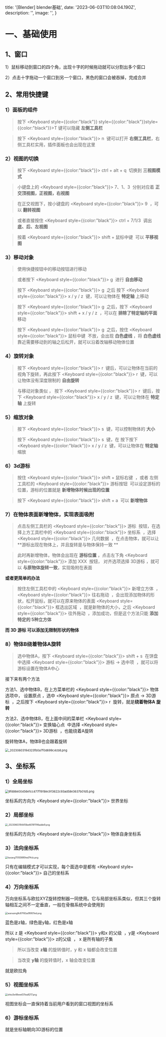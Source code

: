 

  title: '[Blender] blender基础',
  date: '2023-06-03T10:08:04.190Z',
  description: '',
  image: '',
}

# 一、基础使用

## 1、窗口

1）鼠标移动到窗口的四个角，出现十字的时候拖动就可以分割出多个窗口

2）点击十字拖动一个窗口到另一个窗口，黑色的窗口会被吞掉，完成合并



## 2、常用快捷键

### 1）面板的组件

> 按下 <Keyboard style={{color:"black"}} style={{color:"black"}}style={{color:"black"}}>T</Keyboard> 键可以隐藏 **左侧工具栏**

> 按下  <Keyboard style={{color:"black"}}>&nbsp;n&nbsp;</Keyboard>  键可以打开 **右侧工具栏**，右侧工具栏实用，插件面板也会出现在这里



### 2）视图的切换

> 按下  <Keyboard style={{color:"black"}}>&nbsp;ctrl + alt + q&nbsp;</Keyboard>  切换到 **三视图模式**

> 小键盘上的  <Keyboard style={{color:"black"}}>&nbsp;7、1、3&nbsp;</Keyboard>  分别对应着 **正交顶视图，正视图，右视图**

> 在正交视图下，按小键盘的  <Keyboard style={{color:"black"}}>&nbsp;9&nbsp;</Keyboard>  ，可以 **翻转视图** 

> 或者直接按住  <Keyboard style={{color:"black"}}>&nbsp;ctrl + 7/1/3&nbsp;</Keyboard>  调出 **底、后、左视图**

> 按着  <Keyboard style={{color:"black"}}>&nbsp;shift  + 鼠标中键&nbsp;</Keyboard>  可以 **平移视图**



### 3）移动对象

> 使用快捷按钮中的移动按钮进行移动

> 或者按下  <Keyboard style={{color:"black"}}>&nbsp;g&nbsp;</Keyboard>  进行 **自由移动**

> 按下  <Keyboard style={{color:"black"}}>&nbsp;g&nbsp;</Keyboard>  之后 按下  <Keyboard style={{color:"black"}}>&nbsp;x / y / z&nbsp;</Keyboard>  键，可以让物体在 **特定轴** 上移动

> 按下  <Keyboard style={{color:"black"}}>&nbsp;g&nbsp;</Keyboard>  之后，按下 <Keyboard style={{color:"black"}}>&nbsp;shift + x / y / z&nbsp;</Keyboard> ，可以在 **排除了特定轴的平面** 移动

> 按下  <Keyboard style={{color:"black"}}>&nbsp;g&nbsp;</Keyboard>  之后，按住  <Keyboard style={{color:"black"}}>&nbsp;鼠标中键&nbsp;</Keyboard>  不放，会出现 **白色虚线** ，将 **白色虚线** 靠近需要移动到的轴之后松开，就可以沿着改轴移动物体位置



### 4）旋转对象

> 按下  <Keyboard style={{color:"black"}}>&nbsp;r&nbsp;</Keyboard>  键后，可以让物体在当前的视角下旋转，再此按下  <Keyboard style={{color:"black"}}>&nbsp;r&nbsp;</Keyboard>  键，可以让物体没有深度限制的 **自由旋转**

> 与移动对象类似 ， 按下  <Keyboard style={{color:"black"}}>&nbsp;r&nbsp;</Keyboard>  键后，按下  <Keyboard style={{color:"black"}}>&nbsp;x / y / z&nbsp;</Keyboard>  键，可以让物体在 **特定轴** 上旋转



### 5）缩放对象

> 按下  <Keyboard style={{color:"black"}}>&nbsp;s&nbsp;</Keyboard>  键，可以控制物体的 **大小**

> 按下  <Keyboard style={{color:"black"}}>&nbsp;s&nbsp;</Keyboard>  键，在 按下按下  <Keyboard style={{color:"black"}}>&nbsp;x / y / z&nbsp;</Keyboard>  键，可以让物体在 **特定轴** 缩放



### 6）3d游标

> 按住  <Keyboard style={{color:"black"}}>&nbsp;shift + 鼠标右键&nbsp;</Keyboard> ，或者 左侧工具栏的  <Keyboard style={{color:"black"}}>&nbsp;游标按钮&nbsp;</Keyboard> 可以设定游标的位置，游标的位置就是 **新增物体时候出现的位置**

> 按下  <Keyboard style={{color:"black"}}>&nbsp;shift + a&nbsp;</Keyboard> 可以 **新增物体**



### 7）在物体表面新增物体，实现表面吸附

> 点击左侧工具栏的  <Keyboard style={{color:"black"}}>&nbsp;游标&nbsp;</Keyboard>  按钮，在选择上方工具栏中的  <Keyboard style={{color:"black"}}>&nbsp;坐标系&nbsp;</Keyboard> ，选择  <Keyboard style={{color:"black"}}>&nbsp;几何数据&nbsp;</Keyboard> ，在点击物体，就可以让**游标出现在物体上，并且旋转是与物体保持一致 **

>此时再新增物体，物体会出现在 **游标位置** ，点击左下角  <Keyboard style={{color:"black"}}>&nbsp;添加 XXX&nbsp;</Keyboard>  按钮， 对齐选项选择 3D游标 ，就可以 **与原物体旋转一致**，实现吸附在表面 

**或者更简单的办法**

> 按住左侧工具栏中的  <Keyboard style={{color:"black"}}>&nbsp;新增立方体&nbsp;</Keyboard> ，<Keyboard style={{color:"black"}}>&nbsp;往右拖动&nbsp;</Keyboard> ，会出现添加物体的形状，松开鼠标，就可以在原来物体的表面 <Keyboard style={{color:"black"}}>&nbsp;框选出区域&nbsp;</Keyboard> ，就是新物体的大小，之后  <Keyboard style={{color:"black"}}>&nbsp;往外拖动&nbsp;</Keyboard> ，添加成功，但是这个方法只能 **添加特定的 5种立方体**

**而 3D 游标 可以添加无限制形状的物体**



### 8）物体B绕着物体A旋转

> 选中物体A，按下  <Keyboard style={{color:"black"}}>&nbsp;shift + s&nbsp;</Keyboard>  在饼盘中选择  <Keyboard style={{color:"black"}}>&nbsp;游标 -> 选中项&nbsp;</Keyboard> ，就可以将游标设置在物体A中心

接下来有两个方法

方法1、选中物体B，在上方菜单栏的  <Keyboard style={{color:"black"}}>&nbsp;物体&nbsp;</Keyboard>  选项中， 设置原点 ，选中  <Keyboard style={{color:"black"}}>&nbsp;原点 -> 3D游标&nbsp;</Keyboard> ，之后按下  <Keyboard style={{color:"black"}}>&nbsp;r&nbsp;</Keyboard>  旋转，就是**绕着物体A 旋转**

方法2、选中物体B，在上面中间的菜单栏  <Keyboard style={{color:"black"}}>&nbsp;变换轴心点&nbsp;</Keyboard>  中选择  <Keyboard style={{color:"black"}}>&nbsp;3D游标&nbsp;</Keyboard> ，也能绕着A旋转

旋转物体A，物体B也会跟着旋转

<img src="https://img.picgo.net/2023/06/03/_20230603194323fb0a7f0d699c4cb8.png" alt="_20230603194323fb0a7f0d699c4cb8.png" border="0" style="zoom: 67%;" />



## 3、坐标系

### 1）全局坐标

<img src="https://img.picgo.net/2023/06/03/9f486e00456e1cc477f1918ec913622c93ad58e3637b01d5.png" alt="9f486e00456e1cc477f1918ec913622c93ad58e3637b01d5.png" border="0" style="zoom:67%;" />

坐标系的方向为 <Keyboard style={{color:"black"}}>&nbsp;世界坐标&nbsp;</Keyboard> 



### 2）局部坐标

<img src="https://img.picgo.net/2023/06/03/_20230603194410be6019111f8adde9.png" alt="_20230603194410be6019111f8adde9.png" border="0" style="zoom:50%;" />

坐标系的方向为  <Keyboard style={{color:"black"}}>&nbsp;物体自身坐标系&nbsp;</Keyboard> 

### 3）法向坐标系

<img src="https://img.picgo.net/2023/06/03/faxiang75100895fed7ffcb.png" alt="faxiang75100895fed7ffcb.png" border="0" style="zoom:50%;" />



只有在编辑模式才可以实现，每个面选中是都有  <Keyboard style={{color:"black"}}>&nbsp;自己的坐标系&nbsp;</Keyboard> 

### 4）万向坐标系

万向坐标系与欧拉XYZ旋转控制器一同使用。它与局部坐标系类似，但其三个旋转轴相互之间不一定垂直，一般在骨骼系统中会使用到

<img src="https://img.picgo.net/2023/06/03/wanxaing9c67f92ad16931ed.png" alt="wanxaing9c67f92ad16931ed.png" border="0" style="zoom: 50%;" />

蓝色是z轴，绿色是y轴，红色是x轴

所以 z 是  <Keyboard style={{color:"black"}}>&nbsp;y和x 的父级&nbsp;</Keyboard>  ，y是  <Keyboard style={{color:"black"}}>&nbsp;z的父级&nbsp;</Keyboard>  ， x 是所有轴的子集

> 所以当改变 **z轴** 的旋转值时，y 和 x 轴都会改变位置

> 当改变 **y轴** 的旋转值时，x 轴会改变位置

就是欧拉角

### 5）视图坐标系

<img src="https://img.picgo.net/2023/06/03/shitu5e48eee031ea8217.png" alt="shitu5e48eee031ea8217.png" border="0" style="zoom: 50%;" />

视图坐标会一直保持着当前用户看到的窗口视图的坐标系

### 6）游标坐标系

就是坐标轴朝向3D游标的位置




